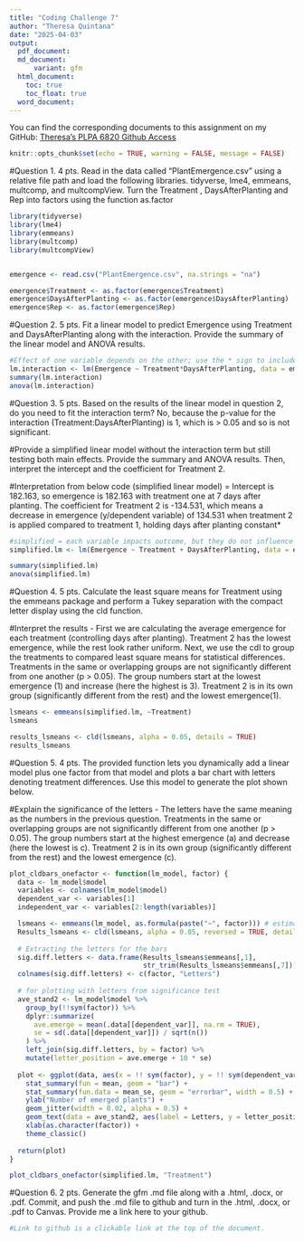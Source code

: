 ```yaml
---
title: "Coding Challenge 7"
author: "Theresa Quintana"
date: "2025-04-03"
output:
  pdf_document:
  md_document:
      variant: gfm
  html_document:
    toc: true
    toc_float: true
  word_document:
---
```

You can find the corresponding documents to this assignment on my GitHub: 
[Theresa's PLPA 6820 Github Access](https://github.com/taq-poly/PLPA6820.git)

```r
knitr::opts_chunk$set(echo = TRUE, warning = FALSE, message = FALSE)
```

#Question 1.	4 pts. Read in the data called “PlantEmergence.csv” using a relative file path and load the following libraries. tidyverse, lme4, emmeans, multcomp, and multcompView. Turn the Treatment , DaysAfterPlanting  and Rep into factors using the function as.factor
```r
library(tidyverse)
library(lme4)
library(emmeans)
library(multcomp)
library(multcompView)


emergence <- read.csv("PlantEmergence.csv", na.strings = "na")

emergence$Treatment <- as.factor(emergence$Treatment)
emergence$DaysAfterPlanting <- as.factor(emergence$DaysAfterPlanting)
emergence$Rep <- as.factor(emergence$Rep)
```


#Question 2.	5 pts. Fit a linear model to predict Emergence using Treatment and DaysAfterPlanting along with the interaction. Provide the summary of the linear model and ANOVA results. 
```r
#Effect of one variable depends on the other; use the * sign to include the interaction
lm.interaction <- lm(Emergence ~ Treatment*DaysAfterPlanting, data = emergence)
summary(lm.interaction)
anova(lm.interaction)
```

#Question 3.	5 pts. Based on the results of the linear model in question 2, do you need to fit the interaction term? No, because the p-value for the interaction (Treatment:DaysAfterPlanting) is 1, which is > 0.05 and so is not significant.

#Provide a simplified linear model without the interaction term but still testing both main effects. Provide the summary and ANOVA results. Then, interpret the intercept and the coefficient for Treatment 2.

#Interpretation from below code (simplified linear model) = Intercept is 182.163, so emergence is 182.163 with treatment one at 7 days after planting. The coefficient for Treatment 2 is -134.531, which means a decrease in emergence (y/dependent variable) of 134.531 when treatment 2 is applied compared to treatment 1, holding days after planting constant*

```r
#simplified = each variable impacts outcome, but they do not influence each others effect (independent&additive); use the + sign for independent variables
simplified.lm <- lm(Emergence ~ Treatment + DaysAfterPlanting, data = emergence)

summary(simplified.lm)
anova(simplified.lm)

```

#Question 4.	5 pts. Calculate the least square means for Treatment using the emmeans package and perform a Tukey separation with the compact letter display using the cld function. 

#Interpret the results - First we are calculating the average emergence for each treatment (controlling days after planting). Treatment 2 has the lowest emergence, while the rest look rather uniform. Next, we use the cdl to group the treatments to compared least square means for statistical differences. Treatments in the same or overlapping groups are not significantly different from one another (p > 0.05). The group numbers start at the lowest emergence (1) and increase (here the highest is 3). Treatment 2 is in its own group (significantly different from the rest) and the lowest emergence(1).  
```r
lsmeans <- emmeans(simplified.lm, ~Treatment)
lsmeans

results_lsmeans <- cld(lsmeans, alpha = 0.05, details = TRUE)
results_lsmeans
```


#Question 5.	4 pts. The provided function lets you dynamically add a linear model plus one factor from that model and plots a bar chart with letters denoting treatment differences. Use this model to generate the plot shown below. 

#Explain the significance of the letters - The letters have the same meaning as the numbers in the previous question. Treatments in the same or overlapping groups are not significantly different from one another (p > 0.05). The group numbers start at the highest emergence (a) and decrease (here the lowest is c). Treatment 2 is in its own group (significantly different from the rest) and the lowest emergence (c).
```r
plot_cldbars_onefactor <- function(lm_model, factor) {
  data <- lm_model$model
  variables <- colnames(lm_model$model)
  dependent_var <- variables[1]
  independent_var <- variables[2:length(variables)]

  lsmeans <- emmeans(lm_model, as.formula(paste("~", factor))) # estimate lsmeans 
  Results_lsmeans <- cld(lsmeans, alpha = 0.05, reversed = TRUE, details = TRUE, Letters = letters) # contrast with Tukey adjustment by default.
  
  # Extracting the letters for the bars
  sig.diff.letters <- data.frame(Results_lsmeans$emmeans[,1], 
                                 str_trim(Results_lsmeans$emmeans[,7]))
  colnames(sig.diff.letters) <- c(factor, "Letters")
  
  # for plotting with letters from significance test
  ave_stand2 <- lm_model$model %>%
    group_by(!!sym(factor)) %>%
    dplyr::summarize(
      ave.emerge = mean(.data[[dependent_var]], na.rm = TRUE),
      se = sd(.data[[dependent_var]]) / sqrt(n())
    ) %>%
    left_join(sig.diff.letters, by = factor) %>%
    mutate(letter_position = ave.emerge + 10 * se)
  
  plot <- ggplot(data, aes(x = !! sym(factor), y = !! sym(dependent_var))) + 
    stat_summary(fun = mean, geom = "bar") +
    stat_summary(fun.data = mean_se, geom = "errorbar", width = 0.5) +
    ylab("Number of emerged plants") + 
    geom_jitter(width = 0.02, alpha = 0.5) +
    geom_text(data = ave_stand2, aes(label = Letters, y = letter_position), size = 5) +
    xlab(as.character(factor)) +
    theme_classic()
  
  return(plot)
}

plot_cldbars_onefactor(simplified.lm, "Treatment")

```



#Question 6.	2 pts. Generate the gfm .md file along with a .html, .docx, or .pdf. Commit, and push the .md file to github and turn in the .html, .docx, or .pdf to Canvas. Provide me a link here to your github.
```r
#Link to github is a clickable link at the top of the document.
```







